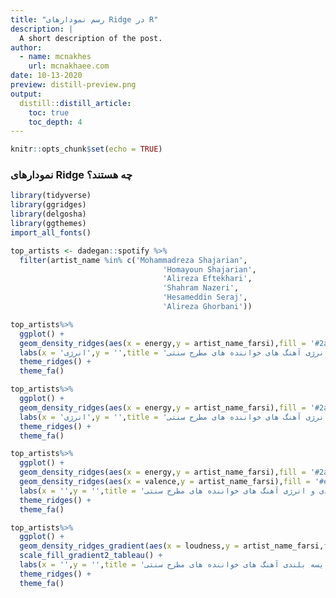 ```yaml
---
title: "رسم نمودارهای Ridge در R"
description: |
  A short description of the post.
author:
  - name: mcnakhes
    url: mcnakhaee.com
date: 10-13-2020
preview: distill-preview.png
output: 
  distill::distill_article:
    toc: true
    toc_depth: 4
---
```


```r
knitr::opts_chunk$set(echo = TRUE)
```

### نمودارهای Ridge چه هستند؟

```r
library(tidyverse)
library(ggridges)
library(delgosha)
library(ggthemes)
import_all_fonts()

```

```r
top_artists <- dadegan::spotify %>% 
  filter(artist_name %in% c('Mohammadreza Shajarian',
                                  'Homayoun Shajarian',
                                  'Alireza Eftekhari',
                                  'Shahram Nazeri',
                                  'Hesameddin Seraj',
                                  'Alireza Ghorbani')) 
```


```r

top_artists%>% 
  ggplot() +
  geom_density_ridges(aes(x = energy,y = artist_name_farsi),fill = '#2a9d8f') +
  labs(x = 'انرژی',y = '',title = 'میزان انرژی آهنگ های خواننده های مطرح سنتی') +
  theme_ridges() +
  theme_fa()
```
```r
top_artists%>% 
  ggplot() +
  geom_density_ridges(aes(x = energy,y = artist_name_farsi),fill = '#2a9d8f',scale = 1,alpha = 0.7) +
  labs(x = 'انرژی',y = '',title = 'میزان انرژی آهنگ های خواننده های مطرح سنتی') +
  theme_ridges() +
  theme_fa()
```


```r
top_artists%>% 
  ggplot() +
  geom_density_ridges(aes(x = energy,y = artist_name_farsi),fill = '#2a9d8f',scale = 1,alpha = 0.7) +
  geom_density_ridges(aes(x = valence,y = artist_name_farsi),fill = '#e63946',scale = 1,alpha = 0.7) +
  labs(x = '',y = '',title = 'مقایسه میزان شادی و انرژی آهنگ های خواننده های مطرح سنتی') +
  theme_ridges() +
  theme_fa()
```

```r
top_artists%>% 
  ggplot() +
  geom_density_ridges_gradient(aes(x = loudness,y = artist_name_farsi,fill = stat(x)),scale = 1,alpha = 0.7) +
  scale_fill_gradient2_tableau() +
  labs(x = '',y = '',title = 'مقایسه بلندی آهنگ های خواننده های مطرح سنتی') +
  theme_ridges() +
  theme_fa()
```

